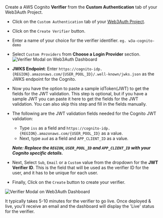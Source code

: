 Create a AWS Cognito **Verifier** from the **Custom Authentication** tab of your Web3Auth Project.

- Click on the `Custom Authentication` tab of your [Web3Auth Project](/dashboard).
- Click on the `Create Verifier` button.
- Enter a name of your choice for the verifier identifier. `eg. w3a-cognito-demo`
- Select `Custom Providers` from **Choose a Login Provider** section.
  ![Verifier Modal on Web3Auth Dashboard](/images/dashboard/create-verifier-custom-jwt.png)
- **JWKS Endpoint**: Enter
  `https://cognito-idp.{REGION}.amazonaws.com/{USER_POOL_ID}/.well-known/jwks.json` as the JWKS
  endpoint for the Cognito.
- Now you have the option to paste a sample idToken(JWT) to get the fields for the JWT validation.
  This step is optional, but if you have a sample JWT you can paste it here to get the fields for
  the JWT validation. You can also skip this step and fill in the fields manually.
- The following are the JWT validation fields needed for the Cognito JWT validation:

  - Type `iss` as a field and `https://cognito-idp.{REGION}.amazonaws.com/{USER_POOL_ID}` as a
    value.
  - Next, type `aud` as a field and `APP_CLIENT_ID` as a value.

  _**Note: Replace the `REGION`, `USER_POOL_ID` and `APP_CLIENT_ID` with your Cognito specific
  details.**_

- Next, Select `Sub`, `Email` or a `Custom` value from the dropdown for the **JWT Verifier ID**.
  This is the field that will be used as the verifier ID for the user, and it has to be unique for
  each user.
- Finally, Click on the `Create` button to create your verifier.

![Verifier Modal on Web3Auth Dashboard](/images/dashboard/create-verifier-custom-jwt-filled.png)

It typically takes 5-10 minutes for the verifier to go live. Once deployed & live, you'll receive an
email and the dashboard will display the 'Live' status for the verifier.
